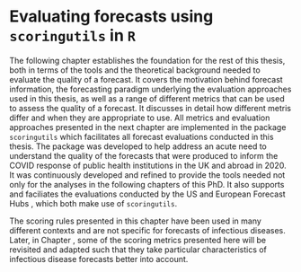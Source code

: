 # Evaluating forecasts using `scoringutils` in `R`
\label{sec:scoringutils}

The following chapter establishes the foundation for the rest of this thesis, both in terms of the tools and the theoretical background needed to evaluate the quality of a forecast. It covers the motivation behind forecast information, the forecasting paradigm \citep{gneitingProbabilisticForecastsCalibration2007} underlying the evaluation approaches used in this thesis, as well as a range of different metrics that can be used to assess the quality of a forecast. It discusses in detail how different metris differ and when they are appropriate to use. All metrics and evaluation approaches presented in the next chapter are implemented in the \textsf{R} package `scoringutils` which facilitates all forecast evaluations conducted in this thesis. The package was developed to help address an acute need to understand the quality of the forecasts that were produced to inform the COVID response of public health institutions in the UK and abroad in 2020. It was continuously developed and refined to provide the tools needed not only for the analyses in the following chapters of this PhD. It also supports and faciliates the evaluations conducted by the US and European Forecast Hubs \citep{cramerEvaluationIndividualEnsemble2021, sherrattPredictivePerformanceMultimodel2022a}, which both make use of `scoringutils`. 

The scoring rules presented in this chapter have been used in many different contexts and are not specific for forecasts of infectious diseases. Later, in Chapter \ref{sec:LogTransformation}, some of the scoring metrics presented here will be revisited and adapted such that they take particular characteristics of infectious disease forecasts better into account. 

\clearpage

<!-- \includepdf[pages=-]{papers/Research Paper Cover Sheet-18 Paper 2.docx.pdf} -->

<!-- \includepdf[pages=-]{papers/Paper-1-scoringutils.pdf} -->
